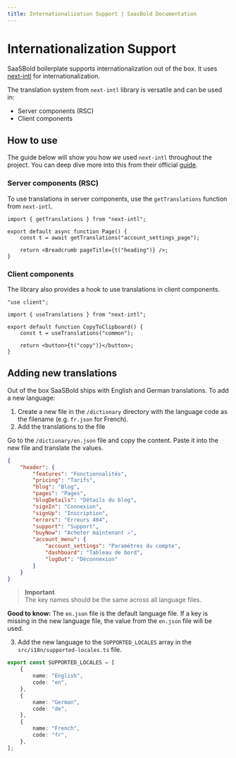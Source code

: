 ```yaml
---
title: Internationalization Support | SaasBold Documentation
---
```


# Internationalization Support

SaaSBold boilerplate supports internationalization out of the box. It uses [next-intl](https://next-intl.dev/) for internationalization.

The translation system from `next-intl` library is versatile and can be used in:

- Server components (RSC)
- Client components

## How to use

The guide below will show you how _we_ used `next-intl` throughout the project. You can deep dive more into this from their official [guide](https://next-intl.dev/docs/environments/server-client-components#async-components).

### Server components (RSC)

To use translations in server components, use the `getTranslations` function from `next-intl`.

```tsx
import { getTranslations } from "next-intl";

export default async function Page() {
	const t = await getTranslations("account_settings_page");

	return <Breadcrumb pageTitle={t("heading")} />;
}
```

### Client components

The library also provides a hook to use translations in client components.

```tsx
"use client";

import { useTranslations } from "next-intl";

export default function CopyToClipboard() {
	const t = useTranslations("common");

	return <button>{t("copy")}</button>;
}
```

## Adding new translations

Out of the box SaaSBold ships with English and German translations. To add a new language:

1. Create a new file in the `/dictionary` directory with the language code as the filename (e.g. `fr.json` for French).
2. Add the translations to the file

Go to the `/dictionary/en.json` file and copy the content. Paste it into the new file and translate the values.

```json
{
	"header": {
		"features": "Fonctionnalités",
		"pricing": "Tarifs",
		"blog": "Blog",
		"pages": "Pages",
		"blogDetails": "Détails du blog",
		"signIn": "Connexion",
		"signUp": "Inscription",
		"errors": "Erreurs 404",
		"support": "Support",
		"buyNow": "Acheter maintenant ↗",
		"account_menu": {
			"account_settings": "Paramètres du compte",
			"dashboard": "Tableau de bord",
			"logOut": "Déconnexion"
		}
	}
}
   ```

> **Important**\
   > The key names should be the same across all language files.

**Good to know:** The `en.json` file is the default language file. If a key is missing in the new language file, the value from the `en.json` file will be used.

3. Add the new language to the `SUPPORTED_LOCALES` array in the `src/i18n/supported-locales.ts` file.

```ts
export const SUPPORTED_LOCALES = [
	{
		name: "English",
		code: "en",
	},
	{
		name: "German",
		code: "de",
	},
	{
		name: "French",
		code: "fr",
	},
];
   ```
